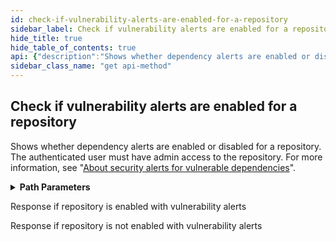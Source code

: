 ```yaml
---
id: check-if-vulnerability-alerts-are-enabled-for-a-repository
sidebar_label: Check if vulnerability alerts are enabled for a repository
hide_title: true
hide_table_of_contents: true
api: {"description":"Shows whether dependency alerts are enabled or disabled for a repository. The authenticated user must have admin access to the repository. For more information, see \"[About security alerts for vulnerable dependencies](https://help.github.com/en/articles/about-security-alerts-for-vulnerable-dependencies)\".","externalDocs":{"description":"API method documentation","url":"https://docs.github.com/rest/reference/repos/#check-if-vulnerability-alerts-are-enabled-for-a-repository"},"operationId":"repos/check-vulnerability-alerts","parameters":[{"in":"path","name":"owner","required":true,"schema":{"type":"string"}},{"in":"path","name":"repo","required":true,"schema":{"type":"string"}}],"responses":{"204":{"description":"Response if repository is enabled with vulnerability alerts"},"404":{"description":"Response if repository is not enabled with vulnerability alerts"}},"tags":["repos"],"x-github":{"category":"repos","enabledForGitHubApps":false,"githubCloudOnly":false,"previews":[{"name":"dorian","note":"Enabling and disabling dependency alerts for a repository using the REST API is currently available for developers to preview. To access these new endpoints during the preview period, you must provide a custom [media type](https://docs.github.com/rest/overview/media-types) in the `Accept` header:\n```shell\napplication/vnd.github.dorian-preview+json\n```","required":true}],"subcategory":null},"method":"get","path":"/repos/{owner}/{repo}/vulnerability-alerts","servers":[{"url":"https://api.github.com"}],"info":{"contact":{"name":"Support","url":"https://support.github.com/contact"},"description":"GitHub's v3 REST API.","license":{"name":"MIT","url":"https://spdx.org/licenses/MIT"},"termsOfService":"https://docs.github.com/articles/github-terms-of-service","title":"GitHub v3 REST API","version":"1.1.4","x-apisguru-categories":["collaboration","developer_tools"],"x-logo":{"url":"https://twitter.com/github/profile_image?size=original"},"x-origin":[{"format":"openapi","url":"https://raw.githubusercontent.com/github/rest-api-description/main/descriptions/api.github.com/api.github.com.json","version":"3.0"}],"x-providerName":"github.com"},"postman":{"name":"Check if vulnerability alerts are enabled for a repository","description":{"content":"Shows whether dependency alerts are enabled or disabled for a repository. The authenticated user must have admin access to the repository. For more information, see \"[About security alerts for vulnerable dependencies](https://help.github.com/en/articles/about-security-alerts-for-vulnerable-dependencies)\".","type":"text/plain"},"url":{"path":["repos",":owner",":repo","vulnerability-alerts"],"host":["{{baseUrl}}"],"query":[],"variable":[{"disabled":false,"description":{"content":"(Required) ","type":"text/plain"},"type":"any","value":"","key":"owner"},{"disabled":false,"description":{"content":"(Required) ","type":"text/plain"},"type":"any","value":"","key":"repo"}]},"method":"GET"}}
sidebar_class_name: "get api-method"
---
```



## Check if vulnerability alerts are enabled for a repository



Shows whether dependency alerts are enabled or disabled for a repository. The authenticated user must have admin access to the repository. For more information, see &quot;[About security alerts for vulnerable dependencies](https://help.github.com/en/articles/about-security-alerts-for-vulnerable-dependencies)&quot;.

<details style={{"marginBottom":"1rem"}}><summary style={{}}><strong>Path Parameters</strong></summary><div><ul><ParamsItem className={"paramsItem"} param={{"in":"path","name":"owner","required":true,"schema":{"type":"string"}}}></ParamsItem><ParamsItem className={"paramsItem"} param={{"in":"path","name":"repo","required":true,"schema":{"type":"string"}}}></ParamsItem></ul></div></details><div><ApiTabs><TabItem label={"204"} value={"204"}><div>

Response if repository is enabled with vulnerability alerts

</div><div></div></TabItem><TabItem label={"404"} value={"404"}><div>

Response if repository is not enabled with vulnerability alerts

</div><div></div></TabItem></ApiTabs></div>
      